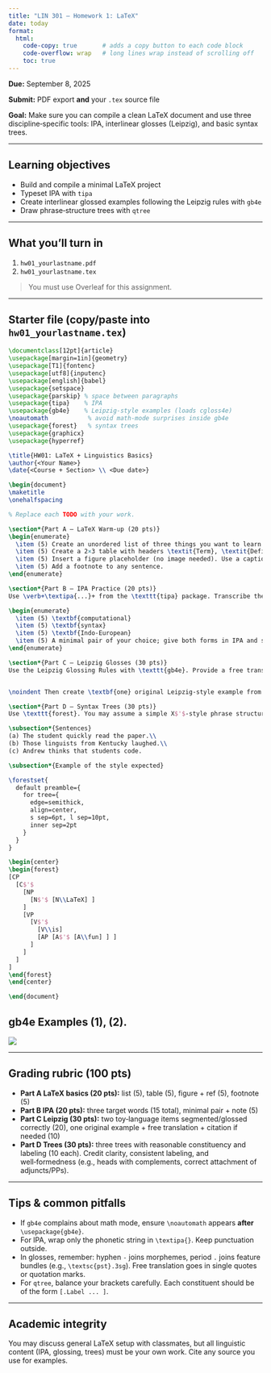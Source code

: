 ```yaml
---
title: "LIN 301 — Homework 1: LaTeX"
date: today
format:
  html:
    code-copy: true       # adds a copy button to each code block
    code-overflow: wrap   # long lines wrap instead of scrolling off
    toc: true
---
```


**Due:** September 8, 2025

**Submit:** PDF export **and** your `.tex` source file

**Goal:** Make sure you can compile a clean LaTeX document and use three discipline‑specific tools: IPA, interlinear glosses (Leipzig), and basic syntax trees.

------------------------------------------------------------------------

## Learning objectives

-   Build and compile a minimal LaTeX project
-   Typeset IPA with `tipa`
-   Create interlinear glossed examples following the Leipzig rules with `gb4e`
-   Draw phrase‑structure trees with `qtree`

------------------------------------------------------------------------

## What you’ll turn in

1.  `hw01_yourlastname.pdf`
2.  `hw01_yourlastname.tex`

> You must use Overleaf for this assignment.

------------------------------------------------------------------------

## Starter file (copy/paste into `hw01_yourlastname.tex`)

``` latex
\documentclass[12pt]{article}
\usepackage[margin=1in]{geometry}
\usepackage[T1]{fontenc}
\usepackage[utf8]{inputenc}
\usepackage[english]{babel}
\usepackage{setspace}
\usepackage{parskip} % space between paragraphs
\usepackage{tipa}    % IPA
\usepackage{gb4e}    % Leipzig-style examples (loads cgloss4e)
\noautomath           % avoid math-mode surprises inside gb4e
\usepackage{forest}   % syntax trees
\usepackage{graphicx}
\usepackage{hyperref}

\title{HW01: LaTeX + Linguistics Basics}
\author{<Your Name>}
\date{<Course + Section> \\ <Due date>}

\begin{document}
\maketitle
\onehalfspacing

% Replace each TODO with your work.

\section*{Part A — LaTeX Warm‑up (20 pts)}
\begin{enumerate}
  \item (5) Create an unordered list of three things you want to learn in 301.
  \item (5) Create a 2×3 table with headers \textit{Term}, \textit{Definition}, \textit{Example}. Fill it with linguistics items of your choice.
  \item (5) Insert a figure placeholder (no image needed). Use a caption and a label, and refer to it in the text (e.g., ``see Figure~\ref{fig:placeholder}'').
  \item (5) Add a footnote to any sentence.
\end{enumerate}

\section*{Part B — IPA Practice (20 pts)}
Use \verb+\textipa{...}+ from the \texttt{tipa} package. Transcribe the following into broad IPA (American English or your native variety—be consistent). Include a brief note (1–2 lines) about any interesting segment.

\begin{enumerate}
  \item (5) \textbf{computational}
  \item (5) \textbf{syntax}
  \item (5) \textbf{Indo-European}
  \item (5) A minimal pair of your choice; give both forms in IPA and say what contrast they illustrate.
\end{enumerate}

\section*{Part C — Leipzig Glosses (30 pts)}
Use the Leipzig Glossing Rules with \texttt{gb4e}. Provide a free translation on a separate line. Use small caps for category labels (e.g., \textsc{pst}, \textsc{nom}). Two items are provided below in a toy language; analyze/segment and gloss them using \texttt{gb4e}.


\noindent Then create \textbf{one} original Leipzig‑style example from any language you know or from a textbook (cite the source if not your own). (10)

\section*{Part D — Syntax Trees (30 pts)}
Use \texttt{forest}. You may assume a simple X$'$-style phrase structure with the following category labels at minimum: S/TP, VP, NP/DP, PP, AP, AdvP, P, D, N, V, A, Adv, C, CP. Draw trees for the three sentences below (10 pts each).

\subsection*{Sentences}
(a) The student quickly read the paper.\\
(b) Those linguists from Kentucky laughed.\\
(c) Andrew thinks that students code.

\subsection*{Example of the style expected}

\forestset{
  default preamble={
    for tree={
      edge=semithick,
      align=center,
      s sep=6pt, l sep=10pt,
      inner sep=2pt
    }
  }
}

\begin{center}
\begin{forest}
[CP
  [C$'$ 
    [NP
      [N$'$ [N\\LaTeX] ]
    ]
    [VP
      [V$'$
        [V\\is]
        [AP [A$'$ [A\\fun] ] ]
      ]
    ]
  ]
]
\end{forest}
\end{center}

\end{document}
```

## gb4e Examples (1), (2).

![](1_HW_Leipzig.png)

------------------------------------------------------------------------

## Grading rubric (100 pts)

-   **Part A LaTeX basics (20 pts):** list (5), table (5), figure + ref (5), footnote (5)
-   **Part B IPA (20 pts):** three target words (15 total), minimal pair + note (5)
-   **Part C Leipzig (30 pts):** two toy‑language items segmented/glossed correctly (20), one original example + free translation + citation if needed (10)
-   **Part D Trees (30 pts):** three trees with reasonable constituency and labeling (10 each). Credit clarity, consistent labeling, and well‑formedness (e.g., heads with complements, correct attachment of adjuncts/PPs).

------------------------------------------------------------------------

## Tips & common pitfalls

-   If `gb4e` complains about math mode, ensure `\noautomath` appears **after** `\usepackage{gb4e}`.
-   For IPA, wrap only the phonetic string in `\textipa{}`. Keep punctuation outside.
-   In glosses, remember: hyphen `-` joins morphemes, period `.` joins feature bundles (e.g., `\textsc{pst}.3sg`). Free translation goes in single quotes or quotation marks.
-   For `qtree`, balance your brackets carefully. Each constituent should be of the form `[.Label ... ]`.

------------------------------------------------------------------------

## Academic integrity

You may discuss general LaTeX setup with classmates, but all linguistic content (IPA, glossing, trees) must be your own work. Cite any source you use for examples.
